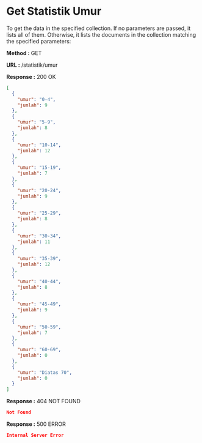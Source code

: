 
# Get Statistik Umur

To get the data in the specified collection. If no parameters are passed, it lists all of them.
Otherwise, it lists the documents in the collection matching the specified parameters:

**Method :** <Badge>GET</Badge>

**URL :** <Badge variant="dark">/statistik/umur</Badge>

**Response :** <BadgeOutline variant="success">200 OK</BadgeOutline>

```json
[
  {
    "umur": "0-4",
    "jumlah": 9
  },
  {
    "umur": "5-9",
    "jumlah": 8
  },
  {
    "umur": "10-14",
    "jumlah": 12
  },
  {
    "umur": "15-19",
    "jumlah": 7
  },
  {
    "umur": "20-24",
    "jumlah": 9
  },
  {
    "umur": "25-29",
    "jumlah": 8
  },
  {
    "umur": "30-34",
    "jumlah": 11
  },
  {
    "umur": "35-39",
    "jumlah": 12
  },
  {
    "umur": "40-44",
    "jumlah": 8
  },
  {
    "umur": "45-49",
    "jumlah": 9
  },
  {
    "umur": "50-59",
    "jumlah": 7
  },
  {
    "umur": "60-69",
    "jumlah": 0
  },
  {
    "umur": "Diatas 70",
    "jumlah": 0
  }
]
```

**Response :** <BadgeOutline variant="warning">404 NOT FOUND</BadgeOutline>

```json
Not Found
```

**Response :** <BadgeOutline variant="danger">500 ERROR</BadgeOutline>

```json
Internal Server Error
```
